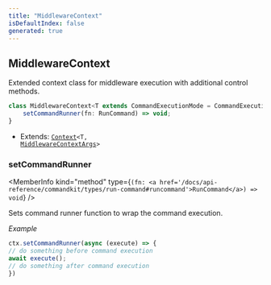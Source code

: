 ```yaml
---
title: "MiddlewareContext"
isDefaultIndex: false
generated: true
---
```



<!-- This file was generated from the CommandKit source. Do not modify. Instead, re-run the "docgen" script -->


## MiddlewareContext

<GenerationInfo sourceFile="packages/commandkit/src/app/commands/Context.ts" sourceLine="570" packageName="commandkit" />

Extended context class for middleware execution with additional control methods.

```ts title="Signature"
class MiddlewareContext<T extends CommandExecutionMode = CommandExecutionMode> extends Context<T, MiddlewareContextArgs> {
    setCommandRunner(fn: RunCommand) => void;
}
```
* Extends: <code><a href='/docs/api-reference/commandkit/classes/context#context'>Context</a>&#60;T, <a href='/docs/api-reference/commandkit/interfaces/middleware-context-args#middlewarecontextargs'>MiddlewareContextArgs</a>&#62;</code>



<div className="members-wrapper">

### setCommandRunner

<MemberInfo kind="method" type={`(fn: <a href='/docs/api-reference/commandkit/types/run-command#runcommand'>RunCommand</a>) => void`}   />

Sets command runner function to wrap the command execution.



*Example*

```ts
ctx.setCommandRunner(async (execute) => {
// do something before command execution
await execute();
// do something after command execution
})
```


</div>
